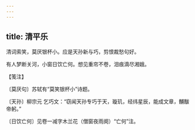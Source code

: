 ```yaml
---
---
---
```

title: 清平乐
---







清词索笑，莫厌银杯小。应是天孙新与巧，剪恨裁愁句好。

有人梦断关河，小窗日饮亡何。想见重帘不卷，泪痕滴尽湘娥。





【笺注】


〔莫厌句〕苏轼有“莫笑银杯小”诗题。

〔天孙〕柳宗元 乞巧文：“窃闻天孙专巧于天，璇玑，经纬星辰，能成文章，黼黻帝躬。”

〔日饮亡何〕见卷一减字木兰花（僧窗夜雨阕）“亡何”注。